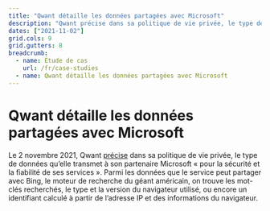 ```yaml
---
title: "Qwant détaille les données partagées avec Microsoft"
description: "Qwant précise dans sa politique de vie privée, le type de données qu’elle transmet à son partenaire Microsoft..."
dates: ["2021-11-02"]
grid.cols: 9
grid.gutters: 8
breadcrumb:
  - name: Étude de cas
    url: /fr/case-studies
  - name: Qwant détaille les données partagées avec Microsoft
---
```


# Qwant détaille les données partagées avec Microsoft

Le 2 novembre 2021, Qwant <a target="_blank" rel="noopener" href="https://github.com/OpenTermsArchive/contrib-versions/commit/549e959ef7671a194b9bedba8d12c8031c39b922">précise</a> dans sa politique de vie privée, le type de données qu’elle transmet à son partenaire Microsoft « pour la sécurité et la fiabilité de ses services ». Parmi les données que le service peut partager avec Bing, le moteur de recherche du géant américain, on trouve les mot-clés recherchés, le type et la version du navigateur utilisé, ou encore un identifiant calculé à partir de l’adresse IP et des informations du navigateur.
